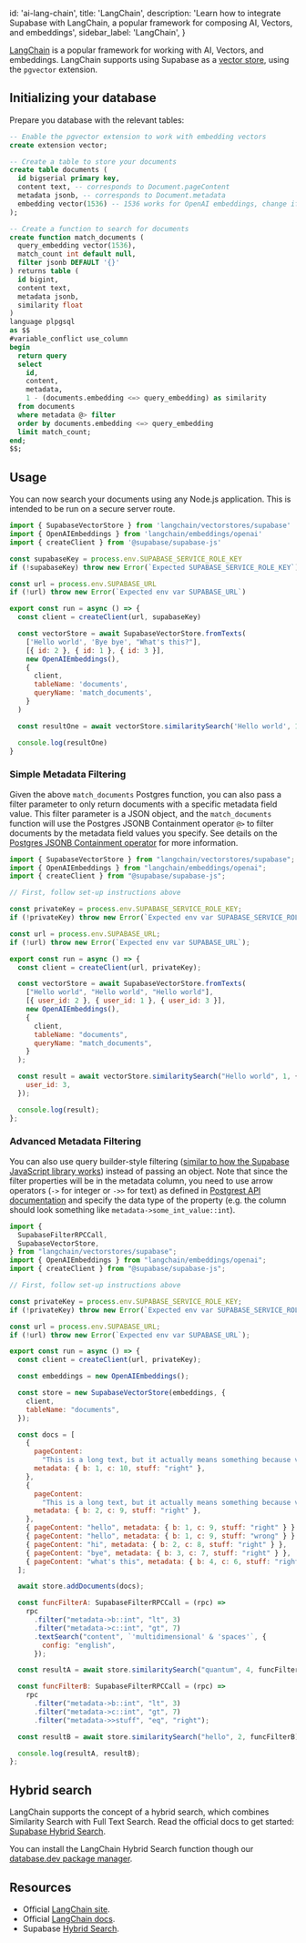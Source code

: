 
  id: 'ai-lang-chain',
  title: 'LangChain',
  description:
    'Learn how to integrate Supabase with LangChain, a popular framework for composing AI, Vectors, and embeddings',
  sidebar_label: 'LangChain',
}

[LangChain](langchain.com) is a popular framework for working with AI, Vectors, and embeddings. LangChain supports using Supabase as a [vector store](https://js.langchain.com/docs/modules/indexes/vector_stores/integrations/supabase), using the `pgvector` extension.

## Initializing your database

Prepare you database with the relevant tables:

```sql
-- Enable the pgvector extension to work with embedding vectors
create extension vector;

-- Create a table to store your documents
create table documents (
  id bigserial primary key,
  content text, -- corresponds to Document.pageContent
  metadata jsonb, -- corresponds to Document.metadata
  embedding vector(1536) -- 1536 works for OpenAI embeddings, change if needed
);

-- Create a function to search for documents
create function match_documents (
  query_embedding vector(1536),
  match_count int default null,
  filter jsonb DEFAULT '{}'
) returns table (
  id bigint,
  content text,
  metadata jsonb,
  similarity float
)
language plpgsql
as $$
#variable_conflict use_column
begin
  return query
  select
    id,
    content,
    metadata,
    1 - (documents.embedding <=> query_embedding) as similarity
  from documents
  where metadata @> filter
  order by documents.embedding <=> query_embedding
  limit match_count;
end;
$$;
```

## Usage

You can now search your documents using any Node.js application. This is intended to be run on a secure server route.

```js
import { SupabaseVectorStore } from 'langchain/vectorstores/supabase'
import { OpenAIEmbeddings } from 'langchain/embeddings/openai'
import { createClient } from '@supabase/supabase-js'

const supabaseKey = process.env.SUPABASE_SERVICE_ROLE_KEY
if (!supabaseKey) throw new Error(`Expected SUPABASE_SERVICE_ROLE_KEY`)

const url = process.env.SUPABASE_URL
if (!url) throw new Error(`Expected env var SUPABASE_URL`)

export const run = async () => {
  const client = createClient(url, supabaseKey)

  const vectorStore = await SupabaseVectorStore.fromTexts(
    ['Hello world', 'Bye bye', "What's this?"],
    [{ id: 2 }, { id: 1 }, { id: 3 }],
    new OpenAIEmbeddings(),
    {
      client,
      tableName: 'documents',
      queryName: 'match_documents',
    }
  )

  const resultOne = await vectorStore.similaritySearch('Hello world', 1)

  console.log(resultOne)
}
```

### Simple Metadata Filtering

Given the above `match_documents` Postgres function, you can also pass a filter parameter to only return documents with a specific metadata field value. This filter parameter is a JSON object, and the `match_documents` function will use the Postgres JSONB Containment operator `@>` to filter documents by the metadata field values you specify. See details on the [Postgres JSONB Containment operator](https://www.postgresql.org/docs/current/datatype-json.html#JSON-CONTAINMENT) for more information.

```js
import { SupabaseVectorStore } from "langchain/vectorstores/supabase";
import { OpenAIEmbeddings } from "langchain/embeddings/openai";
import { createClient } from "@supabase/supabase-js";

// First, follow set-up instructions above

const privateKey = process.env.SUPABASE_SERVICE_ROLE_KEY;
if (!privateKey) throw new Error(`Expected env var SUPABASE_SERVICE_ROLE_KEY`);

const url = process.env.SUPABASE_URL;
if (!url) throw new Error(`Expected env var SUPABASE_URL`);

export const run = async () => {
  const client = createClient(url, privateKey);

  const vectorStore = await SupabaseVectorStore.fromTexts(
    ["Hello world", "Hello world", "Hello world"],
    [{ user_id: 2 }, { user_id: 1 }, { user_id: 3 }],
    new OpenAIEmbeddings(),
    {
      client,
      tableName: "documents",
      queryName: "match_documents",
    }
  );

  const result = await vectorStore.similaritySearch("Hello world", 1, {
    user_id: 3,
  });

  console.log(result);
};
```

### Advanced Metadata Filtering

You can also use query builder-style filtering ([similar to how the Supabase JavaScript library works](https://supabase.com/docs/reference/javascript/using-filters)) instead of passing an object. Note that since the filter properties will be in the metadata column, you need to use arrow operators (`->` for integer or `->>` for text) as defined in [Postgrest API documentation](https://postgrest.org/en/stable/references/api/tables_views.html?highlight=operators#json-columns) and specify the data type of the property (e.g. the column should look something like `metadata->some_int_value::int`).

```js
import {
  SupabaseFilterRPCCall,
  SupabaseVectorStore,
} from "langchain/vectorstores/supabase";
import { OpenAIEmbeddings } from "langchain/embeddings/openai";
import { createClient } from "@supabase/supabase-js";

// First, follow set-up instructions above

const privateKey = process.env.SUPABASE_SERVICE_ROLE_KEY;
if (!privateKey) throw new Error(`Expected env var SUPABASE_SERVICE_ROLE_KEY`);

const url = process.env.SUPABASE_URL;
if (!url) throw new Error(`Expected env var SUPABASE_URL`);

export const run = async () => {
  const client = createClient(url, privateKey);

  const embeddings = new OpenAIEmbeddings();

  const store = new SupabaseVectorStore(embeddings, {
    client,
    tableName: "documents",
  });

  const docs = [
    {
      pageContent:
        "This is a long text, but it actually means something because vector database does not understand Lorem Ipsum. So I would need to expand upon the notion of quantum fluff, a theorectical concept where subatomic particles coalesce to form transient multidimensional spaces. Yet, this abstraction holds no real-world application or comprehensible meaning, reflecting a cosmic puzzle.",
      metadata: { b: 1, c: 10, stuff: "right" },
    },
    {
      pageContent:
        "This is a long text, but it actually means something because vector database does not understand Lorem Ipsum. So I would need to proceed by discussing the echo of virtual tweets in the binary corridors of the digital universe. Each tweet, like a pixelated canary, hums in an unseen frequency, a fascinatingly perplexing phenomenon that, while conjuring vivid imagery, lacks any concrete implication or real-world relevance, portraying a paradox of multidimensional spaces in the age of cyber folklore.",
      metadata: { b: 2, c: 9, stuff: "right" },
    },
    { pageContent: "hello", metadata: { b: 1, c: 9, stuff: "right" } },
    { pageContent: "hello", metadata: { b: 1, c: 9, stuff: "wrong" } },
    { pageContent: "hi", metadata: { b: 2, c: 8, stuff: "right" } },
    { pageContent: "bye", metadata: { b: 3, c: 7, stuff: "right" } },
    { pageContent: "what's this", metadata: { b: 4, c: 6, stuff: "right" } },
  ];

  await store.addDocuments(docs);

  const funcFilterA: SupabaseFilterRPCCall = (rpc) =>
    rpc
      .filter("metadata->b::int", "lt", 3)
      .filter("metadata->c::int", "gt", 7)
      .textSearch("content", `'multidimensional' & 'spaces'`, {
        config: "english",
      });

  const resultA = await store.similaritySearch("quantum", 4, funcFilterA);

  const funcFilterB: SupabaseFilterRPCCall = (rpc) =>
    rpc
      .filter("metadata->b::int", "lt", 3)
      .filter("metadata->c::int", "gt", 7)
      .filter("metadata->>stuff", "eq", "right");

  const resultB = await store.similaritySearch("hello", 2, funcFilterB);

  console.log(resultA, resultB);
};
```

## Hybrid search

LangChain supports the concept of a hybrid search, which combines Similarity Search with Full Text Search. Read the official docs to get started: [Supabase Hybrid Search](https://js.langchain.com/docs/modules/indexes/retrievers/supabase-hybrid).

You can install the LangChain Hybrid Search function though our [database.dev package manager](https://database.dev/langchain/hybrid_search).

## Resources

- Official [LangChain site](https://langchain.com/).
- Official [LangChain docs](https://js.langchain.com/docs/modules/indexes/vector_stores/integrations/supabase).
- Supabase [Hybrid Search](https://js.langchain.com/docs/modules/indexes/retrievers/supabase-hybrid).


